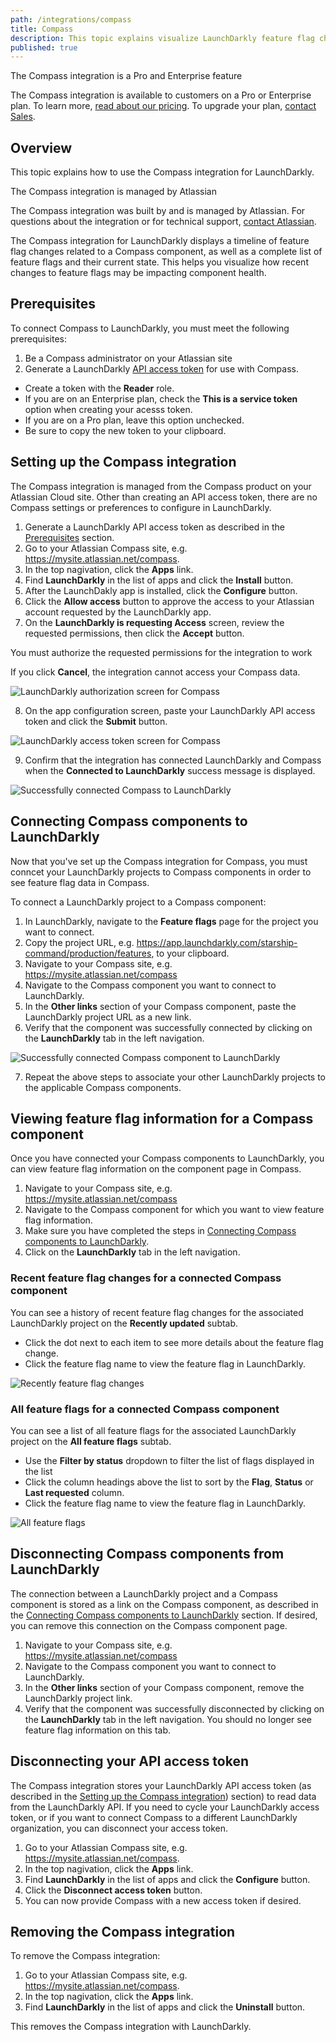 ```yaml
---
path: /integrations/compass
title: Compass
description: This topic explains visualize LaunchDarkly feature flag changes in Atlassian Compass.
published: true
---
```


<Callout intent="primary">
  <CalloutTitle>The Compass integration is a Pro and Enterprise feature</CalloutTitle>
  <CalloutDescription>

  The Compass integration is available to customers on a Pro or Enterprise plan. To learn more, [read about our pricing](https://launchdarkly.com/pricing/). To upgrade your plan, [contact Sales](https://launchdarkly.com/contact-sales/).

  </CalloutDescription>
</Callout>

## Overview

This topic explains how to use the Compass integration for LaunchDarkly.

<Callout intent="info">
<CalloutTitle>The Compass integration is managed by Atlassian</CalloutTitle>
<CalloutDescription>

The Compass integration was built by and is managed by Atlassian. For questions about the integration or for technical support, [contact Atlassian](https://community.atlassian.com/t5/Compass-Alpha/gh-p/compass-alpha).

</CalloutDescription>
</Callout>

The Compass integration for LaunchDarkly displays a timeline of feature flag changes related to a Compass component, as well as a complete list of feature flags and their current state. This helps you visualize how recent changes to feature flags may be impacting component health.

## Prerequisites

To connect Compass to LaunchDarkly, you must meet the following prerequisites:

1. Be a Compass administrator on your Atlassian site
2. Generate a LaunchDarkly [API access token](/home/account-security/api-access-tokens) for use with Compass.
* Create a token with the **Reader** role.
* If you are on an Enterprise plan, check the **This is a service token** option when creating your acesss token.
* If you are on a Pro plan, leave this option unchecked.
* Be sure to copy the new token to your clipboard.

## Setting up the Compass integration

The Compass integration is managed from the Compass product on your Atlassian Cloud site. Other than creating an API access token, there are no Compass settings or preferences to configure in LaunchDarkly.

1. Generate a LaunchDarkly API access token as described in the [Prerequisites](#prerequisites) section.
2. Go to your Atlassian Compass site, e.g. https://mysite.atlassian.net/compass.
3. In the top nagivation, click the **Apps** link.
4. Find **LaunchDarkly** in the list of apps and click the **Install** button.
5. After the LaunchDakly app is installed, click the **Configure** button.
6. Click the **Allow access** button to approve the access to your Atlassian account requested by the LaunchDarkly app.
7. On the **LaunchDarkly is requesting Access** screen, review the requested permissions, then click the **Accept** button.

<Callout intent="info">
<CalloutTitle>You must authorize the requested permissions for the integration to work</CalloutTitle>
<CalloutDescription>

If you click **Cancel**, the integration cannot access your Compass data.

</CalloutDescription>
</Callout>

![LaunchDarkly authorization screen for Compass](compass-ld-integration-auth-dialog.png)

8. On the app configuration screen, paste your LaunchDarkly API access token and click the **Submit** button.

![LaunchDarkly access token screen for Compass](compass-ld-integration-access-token.png)

9. Confirm that the integration has connected LaunchDarkly and Compass when the **Connected to LaunchDarkly** success message is displayed.

![Successfully connected Compass to LaunchDarkly](compass-ld-integration-connected.png)

## Connecting Compass components to LaunchDarkly

Now that you've set up the Compass integration for Compass, you must conncet your LaunchDarkly projects to Compass components in order to see feature flag data in Compass.

To connect a LaunchDarkly project to a Compass component:

1. In LaunchDarkly, navigate to the **Feature flags** page for the project you want to connect.
2. Copy the project URL, e.g. https://app.launchdarkly.com/starship-command/production/features, to your clipboard.
3. Navigate to your Compass site, e.g. https://mysite.atlassian.net/compass
4. Navigate to the Compass component you want to connect to LaunchDarkly.
5. In the **Other links** section of your Compass component, paste the LaunchDarkly project URL as a new link.
6. Verify that the component was successfully connected by clicking on the **LaunchDarkly** tab in the left navigation.

![Successfully connected Compass component to LaunchDarkly](compass-ld-integration-component-connected.png)

7. Repeat the above steps to associate your other LaunchDarkly projects to the applicable Compass components.

## Viewing feature flag information for a Compass component

Once you have connected your Compass components to LaunchDarkly, you can view feature flag information on the component page in Compass.

1. Navigate to your Compass site, e.g. https://mysite.atlassian.net/compass
2. Navigate to the Compass component for which you want to view feature flag information.
3. Make sure you have completed the steps in [Connecting Compass components to LaunchDarkly](#connecting-compass-components-to-launchdarkly).
4. Click on the **LaunchDarkly** tab in the left navigation.

### Recent feature flag changes for a connected Compass component

You can see a history of recent feature flag changes for the associated LaunchDarkly project on the **Recently updated** subtab.
* Click the dot next to each item to see more details about the feature flag change.
* Click the feature flag name to view the feature flag in LaunchDarkly.

![Recently feature flag changes](compass-ld-integration-recently-updated.png)

### All feature flags for a connected Compass component

You can see a list of all feature flags for the associated LaunchDarkly project on the **All feature flags** subtab.
* Use the **Filter by status** dropdown to filter the list of flags displayed in the list
* Click the column headings above the list to sort by the **Flag**, **Status** or **Last requested** column.
* Click the feature flag name to view the feature flag in LaunchDarkly.

![All feature flags](compass-ld-integration-all-feature-flags.png)

## Disconnecting Compass components from LaunchDarkly

The connection between a LaunchDarkly project and a Compass component is stored as a link on the Compass component, as described in the [Connecting Compass components to LaunchDarkly](#connecting-compass-components-to-launchdarkly) section. If desired, you can remove this connection on the Compass component page.

1. Navigate to your Compass site, e.g. https://mysite.atlassian.net/compass
2. Navigate to the Compass component you want to connect to LaunchDarkly.
3. In the **Other links** section of your Compass component, remove the LaunchDarkly project link.
4. Verify that the component was successfully disconnected by clicking on the **LaunchDarkly** tab in the left navigation. You should no longer see feature flag information on this tab.

## Disconnecting your API access token

The Compass integration stores your LaunchDarkly API access token (as described in the [Setting up the Compass integration](#setting-up-the-compass-integration)) section) to read data from the LaunchDarkly API. If you need to cycle your LaunchDarkly access token, or if you want to connect Compass to a different LaunchDarkly organization, you can disconnect your access token.

1. Go to your Atlassian Compass site, e.g. https://mysite.atlassian.net/compass.
2. In the top nagivation, click the **Apps** link.
3. Find **LaunchDarkly** in the list of apps and click the **Configure** button.
4. Click the **Disconnect access token** button.
5. You can now provide Compass with a new access token if desired.

## Removing the Compass integration

To remove the Compass integration:

1. Go to your Atlassian Compass site, e.g. https://mysite.atlassian.net/compass.
2. In the top nagivation, click the **Apps** link.
3. Find **LaunchDarkly** in the list of apps and click the **Uninstall** button.

This removes the Compass integration with LaunchDarkly.